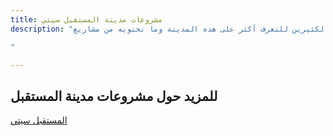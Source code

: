 ```yaml
---
title: مشروعات مدينة المستقبل سيتي
description: "في الآونة الأخيرة، صار اسم مستقبل سيتي مألوفًا بين الناس، مع تنافس شركات التطوير العقاري لتملك جزء من هذه المدينة الواعدة. تنافسوا في إطلاق مجمعات سكنية فاخرة، مما دفع الكثيرين للتعرف أكثر على هذه المدينة وما تحتويه من مشاريع.

"

---
```


## للمزيد حول مشروعات مدينة المستقبل


[المستقبل سيتي](https://elmostakbal.city/ "مشروعات المستقبل سيتي")

